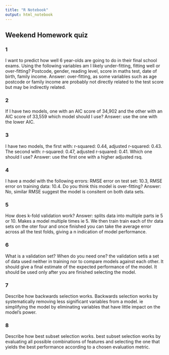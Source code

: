 ```yaml
---
title: "R Notebook"
output: html_notebook
---
```


## Weekend Homework quiz

### 1
I want to predict how well 6 year-olds are going to do in their final school exams. Using the following variables am I likely under-fitting, fitting well or over-fitting? Postcode, gender, reading level, score in maths test, date of birth, family income.
Answer: over-fitting, as some variables such as age postcode or family income are probably not directly related to the test score but may be indirectly related. 

### 2
If I have two models, one with an AIC score of 34,902 and the other with an AIC score of 33,559 which model should I use?
Answer: use the one with the lower AIC.

### 3
I have two models, the first with: r-squared: 0.44, adjusted r-squared: 0.43. The second with: r-squared: 0.47, adjusted r-squared: 0.41. Which one should I use?
Answer: use the first one with a higher adjusted rsq.

### 4
I have a model with the following errors: RMSE error on test set: 10.3, RMSE error on training data: 10.4. Do you think this model is over-fitting?
Answer: No, similar RMSE suggest the model is consitent on both data sets.

### 5
How does k-fold validation work? 
Answer: splits data into multiple parts ie 5 or 10. Makes a model multiple times ie 5.
We then train train each of thr data sets on the oter four and once finished you can take the average error across all the test folds, giving a n indication of model performance.

### 6
What is a validation set? When do you need one?
the validation setis a set of data used neither in training nor to compare models against each other. It should give a final estimate of the expected performance of the model. It should be used only after you are finished selecting the model.

### 7

Describe how backwards selection works.
Backwards selection works by systematically removing less significant variables from a model. ie simplifying the model by eliminating variables that have little impact on the model's power.

### 8
Describe how best subset selection works.
best subset selection works by evaluating all possible combinations of features and selecting the one that yields the best performance according to a chosen evaluation metric. 


